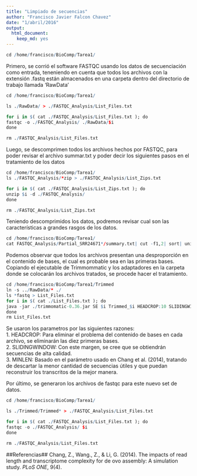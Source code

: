 ```yaml
---
title: "Limpiado de secuencias"
author: "Francisco Javier Falcon Chavez"
date: "1/abril/2016"
output: 
  html_document: 
    keep_md: yes
---
```

```r
cd /home/francisco/BioComp/Tarea1/
```

Primero, se corrió el software FASTQC usando los datos de secuenciación como entrada, teneniendo en cuenta que todos los archivos con la extensión .fastq están almacenados en una carpeta dentro del directorio de trabajo llamada 'RawData'

```r
cd /home/francisco/BioComp/Tarea1/

ls ./RawData/ > ./FASTQC_Analysis/List_Files.txt

for i in $( cat ./FASTQC_Analysis/List_Files.txt ); do
fastqc -o ./FASTQC_Analysis/ ./RawData/$i
done

rm ./FASTQC_Analysis/List_Files.txt
```
Luego, se descomprimen todos los archivos hechos por FASTQC, para poder revisar el archivo summar.txt y poder decir los siguientes pasos en el tratamiento de los datos

```r
cd /home/francisco/BioComp/Tarea1/
ls ./FASTQC_Analysis/*zip > ./FASTQC_Analysis/List_Zips.txt

for i in $( cat ./FASTQC_Analysis/List_Zips.txt ); do
unzip $i -d ./FASTQC_Analysis/
done

rm ./FASTQC_Analysis/List_Zips.txt
```
 Teniendo descomprimidos los datos, podremos revisar cual son las características a grandes rasgos de los datos.
 
 
```r
cd /home/francisco/BioComp/Tarea1/
cat FASTQC_Analysis/Partial_SRR24671*/summary.txt| cut -f1,2| sort| uniq -c
```

Podemos observar que todos los archivos presentan una desproporción en el contenido de bases, el cual es probable sea en las primeras bases. Copiando el ejecutable de Trimmommatic y los adaptadores en la carpeta donde se colocarán los archivos tratados, se procede hacer el tratamiento.

```r
cd /home/francisco/BioComp/Tarea1/Trimmed
ln -s ../RawData/* ./
ls *fastq > List_Files.txt
for i in $( cat ./List_Files.txt ); do
java -jar ./trimmomatic-0.36.jar SE $i Trimmed_$i HEADCROP:10 SLIDINGWINDOW:4:15 MINLEN:50
done
rm List_Files.txt
```
Se usaron los parametros por las siguientes razones:  
1. HEADCROP: Para eliminar el problema del contenido de bases en cada archivo, se eliminarán las diez primeras bases.  
2. SLIDINGWINDOW: Con este margen, se cree que se obtiendrán secuencias de alta calidad.  
3. MINLEN: Basado en el parámetro usado en Chang et al. (2014), tratando de descartar la menor cantidad de secuencias útiles y que puedan reconstruir los transcritos de la mejor manera.  

Por último, se generaron los archivos de fastqc para este nuevo set de datos.

```r
cd /home/francisco/BioComp/Tarea1/

ls ./Trimmed/Trimmed* > ./FASTQC_Analysis/List_Files.txt

for i in $( cat ./FASTQC_Analysis/List_Files.txt ); do
fastqc -o ./FASTQC_Analysis/ $i
done

rm ./FASTQC_Analysis/List_Files.txt
```

##Referencias##
Chang, Z., Wang., Z., & Li, G. (2014). The impacts of read length and transcriptome complexity for de ovo assembly: A simulation study. *PLoS ONE*, 9(4).
